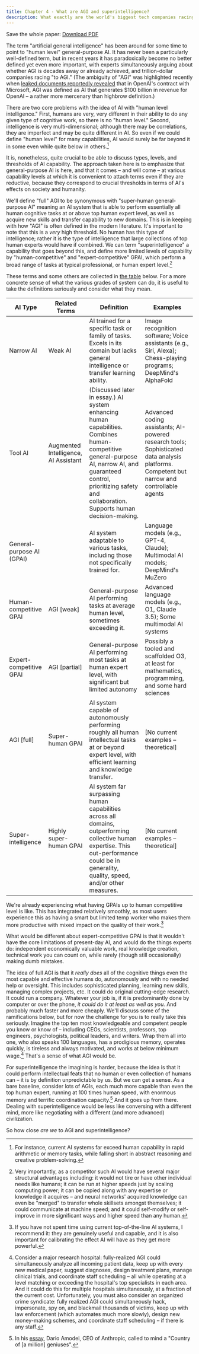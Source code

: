 ```yaml
---
title: Chapter 4 - What are AGI and superintelligence?
description: What exactly are the world's biggest tech companies racing to build behind closed doors?
---
```


Save the whole paper: [Download PDF](https://keepthefuturehuman.ai/wp-content/uploads/2025/03/Keep_the_Future_Human__AnthonyAguirre__5March2025.pdf)

The term "artificial general intelligence" has been around for some time to point to "human level" general-purpose AI. It has never been a particularly well-defined term, but in recent years it has paradoxically become no better defined yet even more important, with experts simultaneously arguing about whether AGI is decades away or already achieved, and trillion-dollar companies racing "to AGI." (The ambiguity of "AGI" was highlighted recently when [leaked documents reportedly revealed](https://gizmodo.com/leaked-documents-show-openai-has-a-very-clear-definition-of-agi-2000543339) that in OpenAI's contract with Microsoft, AGI was defined as AI that generates $100 billion in revenue for OpenAI – a rather more mercenary than highbrow definition.)

There are two core problems with the idea of AI with "human level intelligence." First, humans are very, very different in their ability to do any given type of cognitive work, so there is no "human level." Second, intelligence is very multi-dimensional; although there may be correlations, they are imperfect and may be quite different in AI. So even if we could define "human level" for many capabilities, AI would surely be far beyond it in some even while quite below in others.[^1]

It is, nonetheless, quite crucial to be able to discuss types, levels, and thresholds of AI capability. The approach taken here is to emphasize that general-purpose AI is here, and that it comes – and will come – at various capability levels at which it is convenient to attach terms even if they are reductive, because they correspond to crucial thresholds in terms of AI's effects on society and humanity.

We'll define "full" AGI to be synonymous with "super-human general-purpose AI" meaning an AI system that is able to perform essentially all human cognitive tasks at or above top human expert level, as well as acquire new skills and transfer capability to new domains. This is in keeping with how "AGI" is often defined in the modern literature. It's important to note that this is a *very* high threshold. No human has this type of intelligence; rather it is the type of intelligence that large collections of top human experts would have if combined. We can term "superintelligence" a capability that goes beyond this, and define more limited levels of capability by "human-competitive" and "expert-competitive" GPAI, which perform a broad range of tasks at typical professional, or human expert level.[^2]

These terms and some others are collected in [the table](#tab:terms) below. For a more concrete sense of what the various grades of system can do, it is useful to take the definitions seriously and consider what they mean.

| AI Type | Related Terms | Definition | Examples |
|---------|--------------|------------|----------|
| Narrow AI | Weak AI | AI trained for a specific task or family of tasks. Excels in its domain but lacks general intelligence or transfer learning ability. | Image recognition software; Voice assistants (e.g., Siri, Alexa); Chess-playing programs; DeepMind's AlphaFold |
| Tool AI | Augmented Intelligence, AI Assistant | (Discussed later in essay.) AI system enhancing human capabilities. Combines human-competitive general-purpose AI, narrow AI, and guaranteed control, prioritizing safety and collaboration. Supports human decision-making. | Advanced coding assistants; AI-powered research tools; Sophisticated data analysis platforms. Competent but narrow and controllable agents |
| General-purpose AI (GPAI) |  | AI system adaptable to various tasks, including those not specifically trained for. | Language models (e.g., GPT-4, Claude); Multimodal AI models; DeepMind's MuZero |
| Human-competitive GPAI | AGI [weak] | General-purpose AI performing tasks at average human level, sometimes exceeding it. | Advanced language models (e.g., O1, Claude 3.5); Some multimodal AI systems |
| Expert-competitive GPAI | AGI [partial] | General-purpose AI performing most tasks at human expert level, with significant but limited autonomy | Possibly a tooled and scaffolded O3, at least for mathematics, programming, and some hard sciences |
| AGI [full] | Super-human GPAI | AI system capable of autonomously performing roughly all human intellectual tasks at or beyond expert level, with efficient learning and knowledge transfer. | [No current examples – theoretical] |
| Super-intelligence | Highly super-human GPAI | AI system far surpassing human capabilities across all domains, outperforming collective human expertise. This out-performance could be in generality, quality, speed, and/or other measures. | [No current examples – theoretical] |

We're already experiencing what having GPAIs up to human competitive level is like. This has integrated relatively smoothly, as most users experience this as having a smart but limited temp worker who makes them more productive with mixed impact on the quality of their work.[^3]

What would be different about expert-competitive GPAI is that it wouldn't have the core limitations of present-day AI, and would do the things experts do: independent economically valuable work, real knowledge creation, technical work you can count on, while rarely (though still occasionally) making dumb mistakes.

The idea of full AGI is that it *really does* all of the cognitive things even the most capable and effective humans do, autonomously and with no needed help or oversight. This includes sophisticated planning, learning new skills, managing complex projects, etc. It could do original cutting-edge research. It could run a company. Whatever your job is, if it is predominantly done by computer or over the phone, *it could do it at least as well as you.* And probably much faster and more cheaply. We'll discuss some of the ramifications below, but for now the challenge for you is to really take this seriously. Imagine the top ten most knowledgeable and competent people you know or know of – including CEOs, scientists, professors, top engineers, psychologists, political leaders, and writers. Wrap them all into one, who also speaks 100 languages, has a prodigious memory, operates quickly, is tireless and always motivated, and works at below minimum wage.[^4] That's a sense of what AGI would be.

For superintelligence the imagining is harder, because the idea is that it could perform intellectual feats that no human or even collection of humans can – it is by definition unpredictable by us. But we can get a sense. As a bare baseline, consider lots of AGIs, each much more capable than even the top human expert, running at 100 times human speed, with enormous memory and terrific coordination capacity.[^5] And it goes up from there. Dealing with superintelligence would be less like conversing with a different mind, more like negotiating with a different (and more advanced) civilization.

So how close *are we* to AGI and superintelligence?

[^1]: For instance, current AI systems far exceed human capability in rapid arithmetic or memory tasks, while falling short in abstract reasoning and creative problem-solving.
[^2]: Very importantly, as a competitor such AI would have several major structural advantages including: it would not tire or have other individual needs like humans; it can be run at higher speeds just by scaling computing power; it can be copied along with any expertise or knowledge it acquires – and neural networks' acquired knowledge can even be "merged" to transfer whole skillsets amongst themselves; it could communicate at machine speed; and it could self-modify or self-improve in more significant ways and higher speed than any human.
[^3]: If you have not spent time using current top-of-the-line AI systems, I recommend it: they are genuinely useful and capable, and it is also important for calibrating the effect AI will have as they get more powerful.
[^4]: Consider a major research hospital: fully-realized AGI could simultaneously analyze all incoming patient data, keep up with every new medical paper, suggest diagnoses, design treatment plans, manage clinical trials, and coordinate staff scheduling – all while operating at a level matching or exceeding the hospital's top specialists in each area. And it could do this for multiple hospitals simultaneously, at a fraction of the current cost. Unfortunately, you must also consider an organized crime syndicate: fully realized AGI could simultaneously hack, impersonate, spy on, and blackmail thousands of victims, keep up with law enforcement (which automates much more slowly), design new money-making schemes, and coordinate staff scheduling – if there is any staff.
[^5]: In his [essay](https://darioamodei.com/machines-of-loving-grace), Dario Amodei, CEO of Anthropic, called to mind a "Country of [a million] geniuses".